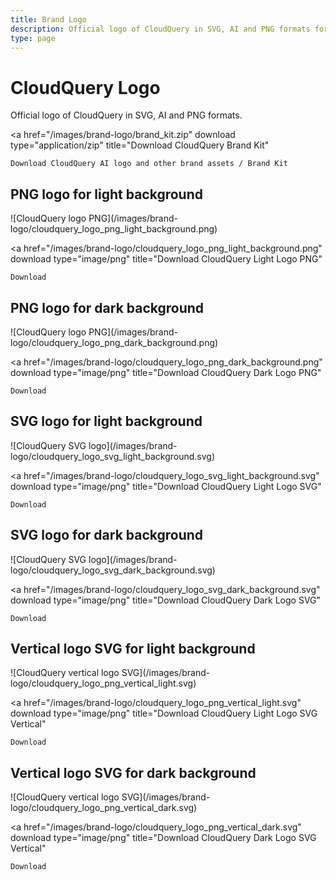 ```yaml
---
title: Brand Logo
description: Official logo of CloudQuery in SVG, AI and PNG formats for press and other matters. Brand kit.
type: page
---
```



<Head>
    <meta property="og:title" content="Brand Logo | CloudQuery" />
    <meta
        property="og:description"
        content="Official logo of CloudQuery in SVG, AI and PNG formats for press and other matters. Brand kit."
    />
    <meta property="og:url" content="https://docs.cloudquery.io/logo" />
</Head>

# CloudQuery Logo

Official logo of CloudQuery in SVG, AI and PNG formats.

<a 
    href="/images/brand-logo/brand_kit.zip" 
    download 
    type="application/zip" 
    title="Download CloudQuery Brand Kit"
>
    Download CloudQuery AI logo and other brand assets / Brand Kit
</a>

## PNG logo for light background

<div className="bg-transparent dark:bg-gray-50 rounded-xl p-8 mt-4">
    ![CloudQuery logo PNG](/images/brand-logo/cloudquery_logo_png_light_background.png)
</div>

<a 
    href="/images/brand-logo/cloudquery_logo_png_light_background.png" 
    download 
    type="image/png" 
    title="Download CloudQuery Light Logo PNG"
>
    Download
</a>

## PNG logo for dark background

<div className="bg-gray-800 dark:bg-transparent rounded-xl p-8 mt-4">
    ![CloudQuery logo PNG](/images/brand-logo/cloudquery_logo_png_dark_background.png)
</div>

<a 
    href="/images/brand-logo/cloudquery_logo_png_dark_background.png" 
    download 
    type="image/png" 
    title="Download CloudQuery Dark Logo PNG"
>
    Download
</a>

## SVG logo for light background

<div className="bg-transparent dark:bg-gray-50 rounded-xl p-8 mt-4">
    ![CloudQuery SVG logo](/images/brand-logo/cloudquery_logo_svg_light_background.svg)
</div>

<a 
    href="/images/brand-logo/cloudquery_logo_svg_light_background.svg" 
    download 
    type="image/png" 
    title="Download CloudQuery Light Logo SVG"
>
    Download
</a>

## SVG logo for dark background

<div className="bg-gray-800 dark:bg-transparent rounded-xl p-8 mt-4">
    ![CloudQuery SVG logo](/images/brand-logo/cloudquery_logo_svg_dark_background.svg)
</div>

<a 
    href="/images/brand-logo/cloudquery_logo_svg_dark_background.svg" 
    download 
    type="image/png" 
    title="Download CloudQuery Dark Logo SVG"
>
    Download
</a>

## Vertical logo SVG for light background

<div className="bg-transparent dark:bg-gray-50 rounded-xl p-8 mt-4">
    ![CloudQuery vertical logo SVG](/images/brand-logo/cloudquery_logo_png_vertical_light.svg)
</div>

<a 
    href="/images/brand-logo/cloudquery_logo_png_vertical_light.svg" 
    download 
    type="image/png" 
    title="Download CloudQuery Light Logo SVG Vertical"
>
    Download
</a>

## Vertical logo SVG for dark background

<div className="bg-gray-800 dark:bg-transparent rounded-xl p-8 mt-4">
    ![CloudQuery vertical logo SVG](/images/brand-logo/cloudquery_logo_png_vertical_dark.svg)
</div>

<a 
    href="/images/brand-logo/cloudquery_logo_png_vertical_dark.svg" 
    download 
    type="image/png" 
    title="Download CloudQuery Dark Logo SVG Vertical"
>
    Download
</a>

